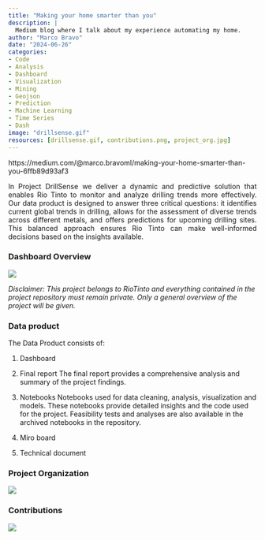 ```yaml
---
title: "Making your home smarter than you"
description: |
  Medium blog where I talk about my experience automating my home.
author: "Marco Bravo"
date: "2024-06-26"
categories: 
- Code
- Analysis
- Dashboard
- Visualization
- Mining
- Geojson
- Prediction
- Machine Learning
- Time Series
- Dash
image: "drillsense.gif"
resources: [drillsense.gif, contributions.png, project_org.jpg]
---
```


https://medium.com/@marco.bravoml/making-your-home-smarter-than-you-6ffb89d93af3

<div style="text-align: justify;">
In Project DrillSense we deliver a dynamic and predictive solution that enables Rio Tinto to monitor and analyze drilling trends more effectively. Our data product is designed to answer three critical questions: it identifies current global trends in drilling, allows for the assessment of diverse trends across different metals, and offers predictions for upcoming drilling sites. This balanced approach ensures Rio Tinto can make well-informed decisions based on the insights available.
</div>


### Dashboard Overview
![](drillsense.gif)

*Disclaimer: This project belongs to RioTinto and everything contained in the project repository must remain private. Only a general overview of the project will be given.*

### Data product
The Data Product consists of:

1. Dashboard

2. Final report
The final report provides a comprehensive analysis and summary of the project findings. 

3. Notebooks
Notebooks used for data cleaning, analysis, visualization and models. These notebooks provide detailed insights and the code used for the project.
Feasibility tests and analyses are also available in the archived notebooks in the repository.

4. Miro board

5. Technical document


### Project Organization
![](project_org.jpg)

### Contributions
![](contributions.png)
